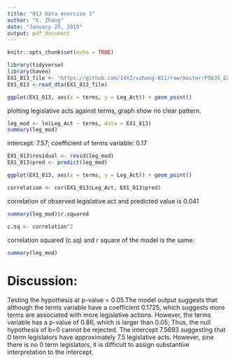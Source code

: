 ```yaml
---
title: "813 Data exercise 1"
author: "X. Zhang"
date: "January 25, 2019"
output: pdf_document
---
```


```r
knitr::opts_chunk$set(echo = TRUE)
```


```r
library(tidyverse)
library(haven)
EX1_813_file <- "https://github.com/14XZ/xzhang-811/raw/master/PS835_EX1_35435.dta" #seed: 35435
EX1_813 <-read_dta(EX1_813_file) 
```


```r
ggplot(EX1_813, aes(x = terms, y = Leg_Act)) + geom_point()
```
plotting legislative acts against terms, graph show no clear pattern.

```r

leg_mod <- lm(Leg_Act ~ terms, data = EX1_813)
summary(leg_mod)
```
intercept: 7.57; coefficient of terms variable: 0.17

```r
EX1_813$residual <- resid(leg_mod)
EX1_813$pred <- predict(leg_mod)
```

```r
ggplot(EX1_813, aes(x = terms, y = Leg_Act)) + geom_point()
```

```r
correlation <- cor(EX1_813$Leg_Act, EX1_813$pred)
```
correlation of observed legislative act and predicted value is 0.041

```r

summary(leg_mod)$r.squared

c.sq <- correlation^2
```
correlation squared (c.sq) and r square of the model is the same.

```r
summary(leg_mod)
```

# Discussion:
Testing the hypothesis at p-value = 0.05.The model output suggests that although the terms variable have a coefficient 0.1725, which suggests more terms are associated with more legislative actions. However, the terms variable has a p-value of 0.86, which is larger than 0.05; Thus, the null hypothesis of b=0 cannot be rejected. The intercept 7.5693 suggesting that 0 term legislators have approximately 7.5 legislative acts. However, sine there is no 0 term legislators, it is difficult to assign substantive interpretation to the intercept.